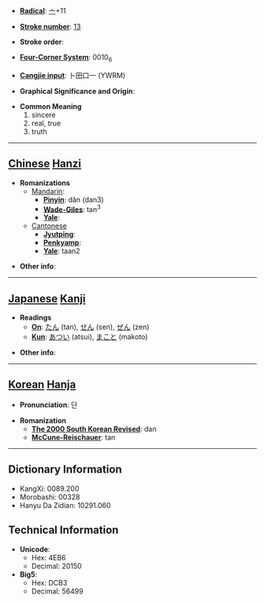 * '''[[Wiktionary:Chinese radical index| Radical]]''': [[Wiktionary:Chinese radical index 亠|亠]]+11

* '''[[Wiktionary:Chinese total strokes index|Stroke number]]''': [[Wiktionary:Chinese total strokes index 13|13]]

* '''Stroke order''': 

* '''[[Wiktionary:Chinese four corner index|Four-Corner System]]''': 0010<sub>6</sub>

* '''[[Wiktionary:Chinese Cangjie index|Cangjie input]]''': 卜田口一 (YWRM)

* '''Graphical Significance and Origin''': 

* '''Common Meaning'''
*#sincere
*# real, true
*# truth


----

== [[Chinese]] [[Hanzi]] ==

* '''Romanizations'''
** [[Mandarin]]:
*** '''[[Pinyin]]''': dǎn (dan3)
*** '''[[Wade-Giles]]''': tan<sup>3</sup>
*** '''[[Yale]]''': 
**[[Cantonese]]
***'''[[Jyutping]]''':
***'''[[Penkyamp]]''': 
***'''[[Yale]]''': taan2

* '''Other info''': 

----

== [[Japanese]] [[Kanji]] ==

* '''Readings'''
** '''[[On]]''': [[たん]] (tan), [[せん]] (sen), [[ぜん]] (zen)
** '''[[Kun]]''': [[あつい]] (atsui), [[まこと]] (makoto)

* '''Other info''':  

----

== [[Korean]] [[Hanja]] ==

* '''Pronunciation''': 단

* '''Romanization'''
** '''[[The 2000 South Korean Revised Romanization|The 2000 South Korean Revised]]''': dan
** '''[[McCune-Reischauer]]''': tan

----

== Dictionary Information ==

* KangXi: 0089.200
* Morobashi: 00328
* Hanyu Da Zidian: 10291.060

== Technical Information ==

* '''Unicode''':
** Hex: 4EB6
** Decimal: 20150
* '''Big5''':
** Hex: DCB3
** Decimal: 56499